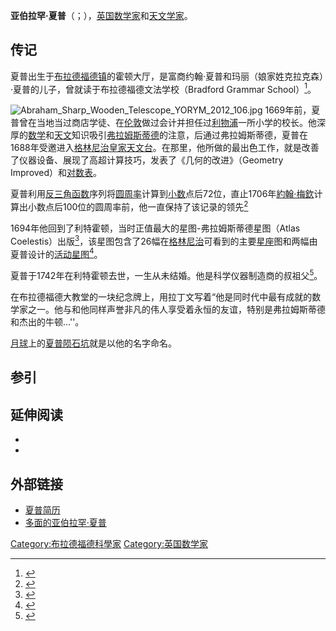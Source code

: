 {{Infobox scientist 
| name                    = 亚伯拉罕·夏普
| image                   = Sharp Abraham.jpg
| birth_date              = {{birth year|1653}}
| birth_place             = [[布拉德福德|布拉德福德镇]]利特霍顿
| death_date              = {{death date and age|1742|7|18|1653||}}
| death_place             = [[布拉德福德|布拉德福德镇]]利特霍顿
| residence               = 
| citizenship             =
| nationality             = {{ENG}}
| ethnicity               =
| field                   = [[数学|数学]]、[[天文学|天文学]]
| work_institution        = [[格林尼治皇家天文台|格林尼治皇家天文台]]
| alma_mater              = 
| doctoral_students       = 
| known_for               = [[圆周率|圆周率]]的计算
| author_abbreviation_bot = 
| author_abbreviation_zoo = 
| prizes                  = 
| religion                = 
| signature               = 
}}

'''亚伯拉罕·夏普'''（{{lang-en|Abraham Sharp}}；{{bd|1653年||1742年|7月18日}}），[[英国|英国]][[数学家|数学家]]和[[天文学家|天文学家]]。

==传记==
夏普出生于[[布拉德福德|布拉德福德镇]]{{link-en|利特霍顿|Little Horton}}的霍顿大厅，是富商约翰·夏普和玛丽（娘家姓克拉克森）·夏普的儿子，曾就读于布拉德福德文法学校（Bradford Grammar School）<ref>{{cite web| url= http://www-groups.dcs.st-and.ac.uk/~history/Biographies/Sharp.html| title= 亚伯拉罕·夏普| accessdate= 2011-03-14| archive-date= 2019-11-09| archive-url= https://web.archive.org/web/20191109152242/http://www-groups.dcs.st-and.ac.uk/~history/Biographies/Sharp.html| dead-url= no}}</ref>。

[[File:Abraham_Sharp_Wooden_Telescope_YORYM_2012_106.jpg|thumb]]
1669年前，夏普曾在当地当过商店学徒、在[[伦敦|伦敦]]做过会计并担任过[[利物浦|利物浦]]一所小学的校长。他深厚的[[数学|数学]]和[[天文|天文]]知识吸引[[约翰·佛兰斯蒂德|弗拉姆斯蒂德]]的注意，后通过弗拉姆斯蒂德，夏普在1688年受邀进入[[格林尼治皇家天文台|格林尼治皇家天文台]]。在那里，他所做的最出色工作，就是改善了仪器设备、展现了高超计算技巧，发表了《几何的改进》（Geometry Improved）和[[对数|对数表]]。

夏普利用[[反三角函数|反三角函数]]序列将[[圆周率|圆周率]]计算到[[小数|小数]]点后72位，直止1706年[[約翰·梅欽|約翰·梅欽]]计算出小数点后100位的圆周率前，他一直保持了该记录的领先<ref>{{cite book |title=圆周率的历史|last=贝克曼 |first=切赫|year=1971 |publisher=圣马丁出版社|location=纽约|isbn=0-312-38185-9 |page=102}}</ref>

1694年他回到了利特霍顿，当时正值最大的星图-弗拉姆斯蒂德星图（Atlas Coelestis）出版<ref name="LHL">{{cite web |url=http://www.lhl.lib.mo.us/events_exhib/exhibit/exhibits/stars/fla.htm |title=约翰·弗拉姆斯蒂德, 阿特拉斯星图. 伦敦, 1729. |editor=琳达·霍尔图书馆 |accessdate=2011-05-12 |deadurl=yes |archiveurl=https://web.archive.org/web/20110927134134/http://www.lhl.lib.mo.us/events_exhib/exhibit/exhibits/stars/fla.htm |archivedate=2011-09-27 }}</ref>，该星图包含了26幅在[[格林尼治|格林尼治]]可看到的主要[[星座|星座]]图和两幅由夏普设计的[[活动星图|活动星图]]<ref name="Neri">{{cite web|url=http://www.bo.astro.it/~biblio/atlas/flams-in.htm|title=约翰·弗拉姆斯蒂德]],阿特拉斯星图|author=达维德·内里|accessdate=2011-05-08|archive-date=2011-08-24|archive-url=https://www.webcitation.org/61BLVLPfe?url=http://www.bo.astro.it/~biblio/atlas/flams-in.htm|dead-url=no}}</ref>。

夏普于1742年在利特霍顿去世，一生从未结婚。他是科学仪器制造商{{link-en|杰西·拉姆斯登|Jesse Ramsden}}的叔祖父<ref>{{cite journal | title = 亚伯拉罕·夏普的通用仪器| author = 梅尔莫尔, S. | journal = 天文台| volume = 61 | pages = 248–250 | year = 1938 | bibcode = 1938Obs....61..248M}}</ref>。

在布拉德福德大教堂的一块纪念牌上，用拉丁文写着“他是同时代中最有成就的数学家之一。他与和他同样声誉非凡的伟人享受着永恒的友谊，特别是弗拉姆斯蒂德和杰出的牛顿...''。

[[月球|月球]]上的[[夏普陨石坑|夏普陨石坑]]就是以他的名字命名。

== 参引 ==
<references />

== 延伸阅读 ==

* {{cite book | author = 卡德沃思，威廉| title = 亚伯拉罕·夏普的信件和生活 | year = 1889 | publisher = Sampson Low, Marston, Searle and Livington, Ltd. | location = 伦敦| url = http://books.google.com/?id=oRZCWQINVMgC&printsec=frontcover&dq=abraham+sharp#PPR3,M2}}
* {{cite journal | title = 亚伯拉罕·夏普, 1653-1742 | author = 康纳，伊丽莎白| journal = 太平洋天文学会出版| volume = 54 | year = 1942 | pages = 237–243 | bibcode = 1942PASP...54..237C | doi = 10.1086/125455}}

==外部链接==
* [http://www-groups.dcs.st-and.ac.uk/~history/Biographies/Sharp.html 夏普简历]{{Wayback|url=http://www-groups.dcs.st-and.ac.uk/~history/Biographies/Sharp.html |date=20191109152242 }}
* [http://www.georgehart.com/virtual-polyhedra/sharp.html 多面的亚伯拉罕·夏普]{{Wayback|url=http://www.georgehart.com/virtual-polyhedra/sharp.html |date=20200516212712 }}

{{Authority control}}

{{DEFAULTSORT:Sharp, Abraham}}
[[Category:布拉德福德科學家|Category:布拉德福德科學家]]
[[Category:英国数学家|Category:英国数学家]]